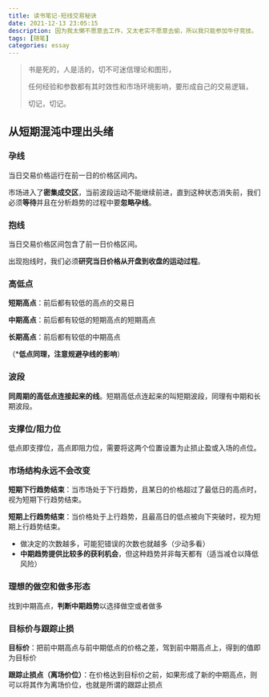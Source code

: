 ```yaml
---
title: 读书笔记-短线交易秘诀
date: 2021-12-13 23:05:15
description: 因为我太懒不愿意去工作，又太老实不愿意去偷，所以我只能参加牛仔竞技。
tags: [随笔]
categories: essay
---
```


> 书是死的，人是活的，切不可迷信理论和图形，
>
> 任何经验和参数都有其时效性和市场环境影响，要形成自己的交易逻辑，
>
> 切记，切记。

## 从短期混沌中理出头绪

### **孕线**

当日交易价格运行在前一日的价格区间内。

市场进入了**密集成交区**，当前波段运动不能继续前进，直到这种状态消失前，我们必须**等待**并且在分析趋势的过程中要**忽略孕线**。

### **抱线**

当日交易价格区间包含了前一日价格区间。

出现抱线时，我们必须**研究当日价格从开盘到收盘的运动过程**。

### 高低点

**短期高点**：前后都有较低的高点的交易日

**中期高点**：前后都有较低的短期高点的短期高点

**长期高点**：前后都有较低的中期高点

（***低点同理，注意规避孕线的影响**）

### 波段

**同周期的高低点连接起来的线**。短期高低点连起来的叫短期波段，同理有中期和长期波段。

### 支撑位/阻力位

低点即支撑位，高点即阻力位，需要将这两个位置设置为止损止盈或入场的点位。

### 市场结构永远不会改变

**短期下行趋势结束**：当市场处于下行趋势，且某日的价格超过了最低日的高点时，视为短期下行趋势结束。

**短期上行趋势结束**：当价格处于上行趋势，且最高日的低点被向下突破时，视为短期上行趋势结束。

- 做决定的次数越多，可能犯错误的次数也就越多（少动多看）
- **中期趋势提供比较多的获利机会**，但这种趋势并非每天都有（适当减仓以降低风险）

### 理想的做空和做多形态

找到中期高点，**判断中期趋势**以选择做空或者做多

### 目标价与跟踪止损

**目标价**：把前中期高点与前中期低点的价格之差，驾到前中期高点上，得到的值即为目标价

**跟踪止损点（离场价位）**：在价格达到目标价之前，如果形成了新的中期高点，则可以将其作为离场价位，也就是所谓的跟踪止损点

